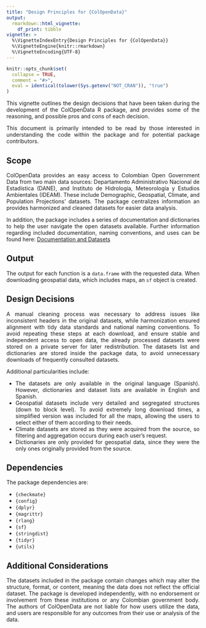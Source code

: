 ---
title: "Design Principles for {ColOpenData}"
output: 
  rmarkdown::html_vignette:
    df_print: tibble
vignette: >
  %\VignetteIndexEntry{Design Principles for {ColOpenData}}
  %\VignetteEngine{knitr::rmarkdown}
  %\VignetteEncoding{UTF-8}
---

```{r, include = FALSE}
knitr::opts_chunk$set(
  collapse = TRUE,
  comment = "#>",
  eval = identical(tolower(Sys.getenv("NOT_CRAN")), "true")
)
```

::: {style="text-align: justify;"}
This vignette outlines the design decisions that have been taken during the development of the ColOpenData R package, and provides some of the reasoning, and possible pros and cons of each decision.

This document is primarily intended to be read by those interested in understanding the code within the package and for potential package contributors.
:::

## Scope
::: {style="text-align: justify;"}
ColOpenData provides an easy access to Colombian Open Government Data from two main data sources: Departamento Administrativo Nacional de Estadística (DANE), and Instituto de Hidrología, Meteorología y Estudios Ambientales (IDEAM). These include Demographic, Geospatial, Climate, and Population Projections' datasets. The package centralizes information an provides harmonized and cleaned datasets for easier data analysis.

In addition, the package includes a series of documentation and dictionaries to help the user navigate the open datasets available. Further information regarding included documentation, naming conventions, and uses can be found here: [Documentation and Datasets](https://epiverse-trace.github.io/ColOpenData/articles/documentation_and_dictionaries.html)
:::

## Output

::: {style="text-align: justify;"}
The output for each function is a `data.frame` with the requested data. When downloading geospatial data, which includes maps, an `sf` object is created.
:::

## Design Decisions

::: {style="text-align: justify;"}
A manual cleaning process was necessary to address issues like inconsistent headers in the original datasets, while harmonization  ensured alignment with tidy data standards and national naming conventions. To avoid repeating these steps at each download, and ensure stable and independent access to open data, the already processed datasets were stored on a private server for later redistribution. The datasets list and dictionaries are stored inside the package data, to avoid unnecessary downloads of frequently consulted datasets.

Additional particularities include:

- The datasets are only available in the original language (Spanish). However, dictionaries and dataset lists are available in English and Spanish.
- Geospatial datasets include very detailed and segregated structures (down to block level). To avoid extremely long download times, a simplified version was included for all the maps, allowing the users to select either of them according to their needs.
- Climate datasets are stored as they were acquired from the source, so filtering and aggregation occurs during each user's request.
- Dictionaries are only provided for geospatial data, since they were the only ones originally provided from the source.
:::

## Dependencies

::: {style="text-align: justify;"}
The package dependencies are:

- `{checkmate}`
- `{config}`
- `{dplyr}`
- `{magrittr}`
- `{rlang}`
- `{sf}`
- `{stringdist}`
- `{tidyr}`
- `{utils}`

:::

## Additional Considerations

::: {style="text-align: justify;"}
The datasets included in the package contain changes which may alter the structure, format, or content, meaning the data does not reflect the official dataset. The package is developed independently, with no endorsement or involvement from these institutions or any Colombian government body. The authors of ColOpenData are not liable for how users utilize the data, and users are responsible for any outcomes from their use or analysis of the data. 
:::
